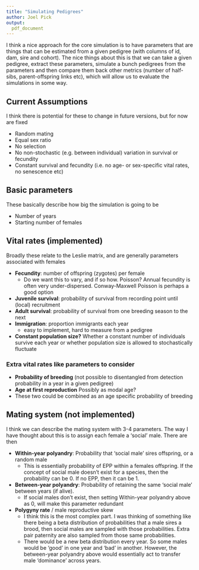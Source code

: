```yaml
---
title: "Simulating Pedigrees"
author: Joel Pick
output: 
  pdf_document
---
```

I think a nice approach for the core simulation is to have parameters that are things that can be estimated from a given pedigree (with columns of id, dam, sire and cohort). The nice things about this is that we can take a given pedigree, extract these parameters, simulate a bunch pedigrees from the parameters and then compare them back other metrics (number of half-sibs, parent-offspring links etc), which will allow us to evaluate the simulations in some way.

## Current Assumptions
I think there is potential for these to change in future versions, but for now are fixed

- Random mating
- Equal sex ratio
- No selection
- No non-stochastic (e.g. between individual) variation in survival or fecundity
- Constant survival and fecundity (i.e. no age- or sex-specific vital rates, no senescence etc)

## Basic parameters
These basically describe how big the simulation is going to be

- Number of years
- Starting number of females
    
## Vital rates (implemented)
Broadly these relate to the Leslie matrix, and are generally parameters associated with females

- **Fecundity**: number of offspring (zygotes) per female
    - Do we want this to vary, and if so how. Poisson? Annual fecundity is often very under-dispersed. Conway-Maxwell Poisson is perhaps a good option
- **Juvenile survival**: probability of survival from recording point until (local) recruitment
- **Adult survival**: probability of survival from one breeding season to the next
- **Immigration**: proportion immigrants each year
    - easy to implement, hard to measure from a pedigree
- **Constant population size?** Whether a constant number of individuals survive each year or whether population size is allowed to stochastically fluctuate

### Extra vital rates like parameters to consider

- **Probability of breeding** (not possible to disentangled from detection probability in a year in a given pedigree)
- **Age at first reproduction** Possibly as modal age?
- These two could be combined as an age specific probability of breeding


## Mating system (not implemented)
I think we can describe the mating system with 3-4 parameters. The way I have thought about this is to assign each female a 'social' male. There are then 

- **Within-year polyandry**: Probability that 'social male' sires offspring, or a random male 
    - This is essentially probability of EPP within a females offspring. If the concept of social male doesn't exist for a species, then the probability can be 0. If no EPP, then it can be 1.
- **Between-year polyandry**: Probability of retaining the same 'social male' between years (if alive). 
    - If social males don't exist, then setting Within-year polyandry above as 0, will make this parameter redundant
- **Polygyny rate** / male reproductive skew
    - I think this is the most complex part. I was thinking of something like there being a beta distribution of probabilities that a male sires a brood, then social males are sampled with those probabilities. Extra pair paternity are also sampled from those same probabilities.
    - There would be a new beta distribution every year. So some males would be 'good' in one year and 'bad' in another. However, the between-year polyandry above would essentially act to transfer male 'dominance' across years.

